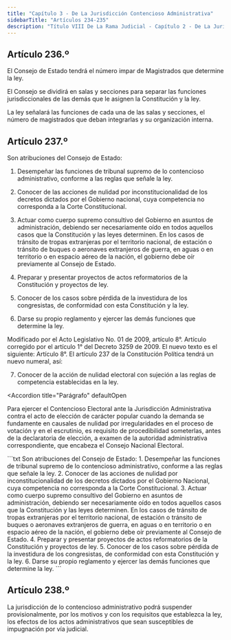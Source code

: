 ```yaml
---
title: "Capítulo 3 - De La Jurisdicción Contencioso Administrativa"
sidebarTitle: "Artículos 234-235"
description: "Título VIII De La Rama Judicial - Capítulo 2 - De La Jurisdicción Contencioso Administrativa"
---
```


## Artículo 236.º

El Consejo de Estado tendrá el número impar de Magistrados que determine la ley.

El Consejo se dividirá en salas y secciones para separar las funciones jurisdiccionales de las demás que le asignen la Constitución y la ley.

La ley señalará las funciones de cada una de las salas y secciones, el número de magistrados que deban integrarlas y su organización interna.

## Artículo 237.º

Son atribuciones del Consejo de Estado:

1. Desempeñar las funciones de tribunal supremo de lo contencioso administrativo, conforme a las reglas que señale la ley.

2. Conocer de las acciones de nulidad por inconstitucionalidad de los decretos dictados por el Gobierno nacional, cuya competencia no corresponda a la Corte Constitucional.

3. Actuar como cuerpo supremo consultivo del Gobierno en asuntos de administración, debiendo ser necesariamente oído en todos aquellos casos que la Constitución y las leyes determinen. En los casos de tránsito de tropas extranjeras por el territorio nacional, de estación o tránsito de buques o aeronaves extranjeros de guerra, en aguas o en territorio o en espacio aéreo de la nación, el gobierno debe oír previamente al Consejo de Estado.

4. Preparar y presentar proyectos de actos reformatorios de la Constitución y proyectos de ley.

5. Conocer de los casos sobre pérdida de la investidura de los congresistas, de conformidad con esta Constitución y la ley.

6. Darse su propio reglamento y ejercer las demás funciones que determine la ley.

<Warning>Modificado por el Acto Legislativo No. 01 de 2009, artículo 8°. Artículo corregido por el artículo 1° del Decreto 3259 de 2009. El nuevo texto es el siguiente: Artículo 8°. El artículo 237 de la Constitución Política tendrá un nuevo numeral, así: </Warning>

7. Conocer de la acción de nulidad electoral con sujeción a las reglas de competencia establecidas en la ley.

<Accordion
    title="Parágrafo"
    defaultOpen
> 
Para ejercer el Contencioso Electoral ante la Jurisdicción Administrativa contra el acto de elección de carácter popular cuando la demanda se fundamente en causales de nulidad por irregularidades en el proceso de votación y en el escrutinio, es requisito de procedibilidad someterlas, antes de la declaratoria de elección, a examen de la autoridad administrativa correspondiente, que encabeza el Consejo Nacional Electoral.
</Accordion>



<Accordion title="Artículo original antes de la modificación:">
```txt
Son atribuciones del Consejo de Estado:
1. Desempeñar las funciones de tribunal supremo de lo contencioso 
administrativo, conforme a las reglas que señale la ley. 
2. Conocer de las acciones de nulidad por inconstitucionalidad de los decretos 
dictados por el Gobierno Nacional, cuya competencia no corresponda a la Corte 
Constitucional. 
3. Actuar como cuerpo supremo consultivo del Gobierno en asuntos de 
administración, debiendo ser necesariamente oído en todos aquellos casos que la 
Constitución y las leyes determinen. En los casos de tránsito de tropas 
extranjeras por el territorio nacional, de estación o tránsito de buques o 
aeronaves extranjeros de guerra, en aguas o en territorio o en espacio aéreo de 
la nación, el gobierno debe oír previamente al Consejo de Estado. 
4. Preparar y presentar proyectos de actos reformatorios de la Constitución y 
proyectos de ley. 
5. Conocer de los casos sobre pérdida de la investidura de los congresistas, de 
conformidad con esta Constitución y la ley. 
6. Darse su propio reglamento y ejercer las demás funciones que determine la 
ley.
```
</Accordion>

## Artículo 238.º

La jurisdicción de lo contencioso administrativo podrá suspender provisionalmente, por los motivos y con los requisitos que establezca la ley, los efectos de los actos administrativos que sean susceptibles de impugnación por vía judicial.
